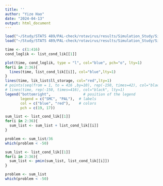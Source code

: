 ```yaml
---
title: ''
author: "Yize Hao"
date: "2024-04-13"
output: html_document
---
```


```r
load("~/Study/STATS 489/PAL-check/rotavirus/results/Simulation_Study/Simulation+Comparison/OvOv/Filtering/condlink/pfilter_condlik_ovov.Rdata")
load("~/Study/STATS 489/PAL-check/rotavirus/results/Simulation_Study/Simulation+Comparison/OvOv/Filtering/condlink/lik_list.Rdata")
```

```r
time <- c(1:416)
cond_loglik <- list_cond_lik[[1]]

plot(time, cond_loglik, type = "l", col="blue", pch="o", lty=1)
for(i in 2:36){
  lines(time, list_cond_lik[[i]], col="blue",lty=1)
}
lines(time, lik_list$ll_storage, col="red",lty=1)
# points(seq(from = 1, to = 416 ,by=10), rep(-150, times=42), col="black", pch="*")
# lines(time, rep(-150, times=416), col="black", lty=1)
legend("bottomright",               # position of the legend
       legend = c("SMC", "PAL"),  # labels
       col = c("blue", "red"),    # colors
       pch = c(19, 17))   
```

```r
sum_list <- list_cond_lik[[1]]
for(i in 2:36){
  sum_list <- sum_list + list_cond_lik[[i]]
}

problem <- sum_list/36
which(problem < -50)
```

```r
sum_list <- list_cond_lik[[1]]
for(i in 2:36){
  sum_list <- pmin(sum_list, list_cond_lik[[i]])
}

problem <- sum_list
which(problem < -50)
```
